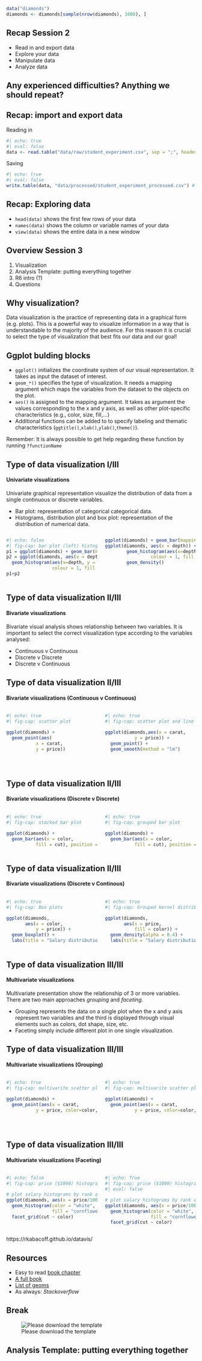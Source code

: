 

```r
data("diamonds")
diamonds <- diamonds[sample(nrow(diamonds), 1000), ]
```

## Recap Session 2

-   Read in and export data
-   Explore your data
-   Manipulate data
-   Analyze data

## Any experienced difficulties? Anything we should repeat?

## Recap: import and export data


Reading in

```r
#| echo: true
#| eval: false
data <- read.table("data/raw/student_experiment.csv", sep = ";", header = T) # you need to adapt this to your working directory file path
```

Saving

```r
#| echo: true
#| eval: false
write.table(data, "data/processed/student_experiment_processed.csv") # writes the final dataframe as a .csv file into your specified directory
```


## Recap: Exploring data

-   `head(data)` shows the first few rows of your data
-   `names(data)` shows the column or variable names of your data
-   `view(data)` shows the entire data in a new window

## Overview Session 3

1.  Visualization
2.  Analysis Template: putting everything together
3.  R6 intro (?)
4.  Questions

## Why visualization?

Data visualization is the practice of representing data in a graphical form (e.g. plots). This is a powerful way to visualize information in a way that is understandable to the majority of the audience. For this reason it is crucial to select the type of visualization that best fits our data and our goal!

## Ggplot bulding blocks {.smaller}

-   `ggplot()` initializes the coordinate system of our visual representation. It takes as input the dataset of interest.
-   `geom_*()` specifies the type of visualization. It needs a mapping argument which maps the variables from the dataset to the objects on the plot.
-   `aes()` is assigned to the mapping argument. It takes as argument the values corresponding to the x and y axis, as well as other plot-specific characteristics (e.g., color, size, fill,...)
-   Additional functions can be added to to specify labeling and thematic characteristics (`ggtitle()`,`xlab()`,`ylab()`,`theme()`).

Remember: It is always possible to get help regarding these function by running `?functionName`

## Type of data visualization I/III {.smaller}

#### Univariate visualizations

Univariate graphical representation visualize the distribution of data from a single continuous or discrete variables.

-   Bar plot: representation of categorical categorical data.
-   Histograms, distribution plot and box plot: representation of the distribution of numerical data.

::: columns
::: {.column width="50%"}
```r
#| echo: false
#| fig-cap: bar plot (left) histogram with kernel distribution (right)
p1 = ggplot(diamonds) + geom_bar(mapping=aes(x=cut))
p2 = ggplot(diamonds, aes(x = depth)) + 
  geom_histogram(aes(x=depth, y = ..density..),
                 colour = 1, fill = "white") + geom_density()
p1+p2
```
:::

::: {.column width="50%"}
```r
ggplot(diamonds) + geom_bar(mapping=aes(x=cut))
ggplot(diamonds, aes(x = depth)) + 
        geom_histogram(aes(x=depth, y = ..density..),
                 colour = 1, fill = "white") +
        geom_density()

```
:::
:::

## Type of data visualization II/III {.smaller}

#### Bivariate visualizations

Bivariate visual analysis shows relationship between two variables. It is important to select the correct visualization type according to the variables analysed:

-   Continuous v Continuous
-   Discrete v Discrete
-   Discrete v Continuous

## Type of data visualization II/III

#### Bivariate visualizations (Continuous v Continuous)

::: columns
::: {.column width="50%"}
```r
#| echo: true
#| fig-cap: scatter plot

ggplot(diamonds) +
  geom_point(aes(
           x = carat, 
           y = price))




```
:::

::: {.column width="50%"}
```r
#| echo: true
#| fig-cap: scatter plot and line of best fit

ggplot(diamonds,aes(x = carat, 
           y = price)) +
  geom_point() +
  geom_smooth(method = "lm") 
```
:::
:::

## Type of data visualization II/III

#### Bivariate visualizations (Discrete v Discrete)

::: columns
::: {.column width="50%"}
```r
#| echo: true
#| fig-cap: stacked bar plot 

ggplot(diamonds) + 
  geom_bar(aes(x = color, 
           fill = cut), position = "stack")
```
:::

::: {.column width="50%"}
```r
#| echo: true
#| fig-cap: grouped bar plot

ggplot(diamonds) + 
  geom_bar(aes(x = color, 
           fill = cut), position = "dodge")
```
:::
:::

## Type of data visualization II/III

#### Bivariate visualizations (Discrete v Continous)

::: columns
::: {.column width="50%"}
```r
#| echo: true
#| fig-cap: Box plots

ggplot(diamonds, 
       aes(x = color, 
           y = price)) +
  geom_boxplot() +
  labs(title = "Salary distribution by rank")
```
:::

::: {.column width="50%"}
```r
#| echo: true
#| fig-cap: Grouped kernel distribution plots 

ggplot(diamonds, 
       aes(x = price, 
           fill = color)) +
  geom_density(alpha = 0.4) +
  labs(title = "Salary distribution by rank")
```
:::
:::

## Type of data visualization III/III {.smaller}

#### Multivariate visualizations 

Multivariate presentation show the relationship of 3 or more variables. There are two main approaches *grouping* and *faceting*.

-   Grouping represents the data on a single plot when the x and y axis represent two variables and the third is displayed through visual elements such as colors, dot shape, size, etc.
-   Faceting simply include different plot in one single visualization.

## Type of data visualization III/III

#### Multivariate visualizations (Grouping)

::: columns
::: {.column width="50%"}
```r
#| echo: true
#| fig-cap: multivarite scatter plot 

ggplot(diamonds) +
  geom_point(aes(x = carat, 
           y = price, color=color, shape=cut))




```
:::

::: {.column width="50%"}
```r
#| echo: true
#| fig-cap: multivarite scatter plot 

ggplot(diamonds) +
  geom_point(aes(x = carat, 
           y = price, color=color, size=depth))
```
:::
:::

## Type of data visualization III/III

#### Multivariate visualizations (Faceting)

::: columns
::: {.column width="50%"}
```r
#| echo: false
#| fig-cap: price ($1000) histogram by color and cut

# plot salary histograms by rank and sex
ggplot(diamonds, aes(x = price/1000)) +
  geom_histogram(color = "white",
                 fill = "cornflowerblue") +
  facet_grid(cut ~ color)

```
:::

::: {.column width="50%"}
```r
#| echo: True
#| fig-cap: price ($1000) histogram by color and cut
#| eval: false

# plot salary histograms by rank and sex
ggplot(diamonds, aes(x = price/1000)) +
  geom_histogram(color = "white",
                 fill = "cornflowerblue") +
  facet_grid(cut ~ color)

```
:::
:::

https://rkabacoff.github.io/datavis/

## Resources

- Easy to read [book chapter](http://qpolr.com/dataviz.html)
- [A full book](https://ggplot2-book.org/index.html)
- [List of geoms](https://ggplot2.tidyverse.org/reference/#geoms)
- As always: _Stackoverflow_

## Break

![Please download the template](img/QR_template.png)

## Analysis Template: putting everything together


